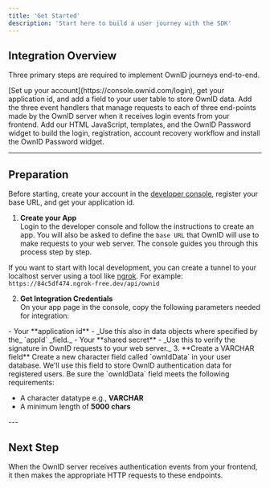 ```yaml
---
title: 'Get Started'
description: 'Start here to build a user journey with the SDK'
---
```


## Integration Overview

Three primary steps are required to implement OwnID journeys end-to-end. 

<Steps>
  <Step title="Preparation">
  [Set up your account](https://console.ownid.com/login), get your application id, and add a field to your user table to store OwnID data.      
  </Step>
  <Step title="Backend - Add Three Endpoints">
  Add the three event handlers that manage requests to each of three end-points made by the OwnID server when it receives login events from your frontend.
  </Step>
  <Step title="Frontend - Create User Journeys">
  Add our HTML JavaScript, templates, and the OwnID Password widget to build the login, registration, account recovery  workflow and install the OwnID Password widget.
  </Step> 
</Steps>

---

## Preparation

Before starting, create your account in the [developer console](https://console.ownid.com/login), register your base URL, and get your application id.

1. **Create your App**    
Login to the developer console and follow the instructions to create an app. You will also be asked to define the `base URL` that OwnID will use to make requests to your web server.  The console guides you through this process step by step.

<Info> If you want to start with local development, you can create a tunnel to your localhost server using a tool like [ngrok](https://ngrok.com/download). For example: `https://84c5df474.ngrok-free.dev/api/ownid` </Info>

2. **Get Integration Credentials**    
On your app page in the console, copy the following parameters needed for integration:

<Info>
- Your **application id** - _Use this also in data objects where specified by the_ `appId` _field._
- Your **shared secret** - _Use this to verify the signature in OwnID requests to your web server._
</Info>
3. **Create a VARCHAR field**    
Create a new character field called `ownIdData` in your user database. We'll use this field to store OwnID authentication data for registered users. 

<Info>
Be sure the `ownIdData` field meets the following requirements:

- A character datatype e.g., **VARCHAR**
- A minimum length of **5000 chars**
</Info>
---

## Next Step

<Card title="Build Server Endpoints" icon="screwdriver-wrench" href="/building-blocks/build-server-endpoints">
When the OwnID server receives authentication events from your frontend, it then makes the appropriate HTTP requests to these endpoints.
</Card>


